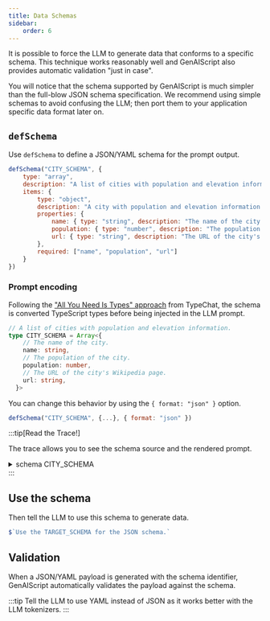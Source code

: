 ```yaml
---
title: Data Schemas
sidebar:
    order: 6
---
```



It is possible to force the LLM to generate data that conforms to a specific schema.
This technique works reasonably well and GenAIScript also provides automatic validation "just in case".

You will notice that the schema supported by GenAIScript is much simpler than the full-blow JSON schema specification. We recommend using simple schemas to avoid confusing the LLM; then port them to your application
specific data format later on.

## `defSchema`

Use `defSchema` to define a JSON/YAML schema for the prompt output.

```javascript
defSchema("CITY_SCHEMA", {
    type: "array",
    description: "A list of cities with population and elevation information.",
    items: {
        type: "object",
        description: "A city with population and elevation information.",
        properties: {
            name: { type: "string", description: "The name of the city." },
            population: { type: "number", description: "The population of the city." },
            url: { type: "string", description: "The URL of the city's Wikipedia page." }
        },
        required: ["name", "population", "url"]
    }
})
```

### Prompt encoding

Following the ["All You Need Is Types" approach](https://microsoft.github.io/TypeChat/docs/introduction/)
from TypeChat, the schema is converted TypeScript types before being injected in the LLM prompt.

````typescript
// A list of cities with population and elevation information.
type CITY_SCHEMA = Array<{
    // The name of the city.
    name: string,
    // The population of the city.
    population: number,
    // The URL of the city's Wikipedia page.
    url: string,
  }>
````

You can change this behavior by using the `{ format: "json" }` option.

```js
defSchema("CITY_SCHEMA", {...}, { format: "json" })
```

:::tip[Read the Trace!]

The trace allows you to see the schema source and the rendered prompt.

<details>
<summary>schema CITY_SCHEMA</summary>

-   source:

```json
{
  "type": "array",
  "description": "A list of cities with population and elevation information.",
  "items": {
    "type": "object",
    "description": "A city with population and elevation information.",
    "properties": {
      "name": {
        "type": "string",
        "description": "The name of the city."
      },
      "population": {
        "type": "number",
        "description": "The population of the city."
      },
      "url": {
        "type": "string",
        "description": "The URL of the city's Wikipedia page."
      }
    },
    "required": [
      "name",
      "population",
      "url"
    ]
  }
}
```
-   prompt (rendered as typescript):

```typescript
// A list of cities with population and elevation information.
type CITY_SCHEMA = Array<{
    // The name of the city.
    name: string,
    // The population of the city.
    population: number,
    // The URL of the city's Wikipedia page.
    url: string,
  }>
```

</details>
:::

## Use the schema

Then tell the LLM to use this schema to generate data.

```js
$`Use the TARGET_SCHEMA for the JSON schema.`
```


## Validation

When a JSON/YAML payload is generated with the schema identifier,
GenAIScript automatically validates the payload against the schema.

:::tip
Tell the LLM to use YAML instead of JSON as it works better with the LLM tokenizers.
:::
